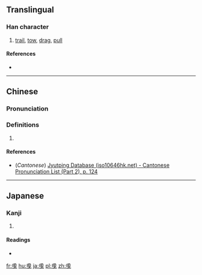 {{also|曳}}
==Translingual==

===Han character===
{{Han char|rn=73|rad=曰|as=03|sn=7|four=|canj=ILWP|ids=⿺曳丶}}

# [[trail]], [[tow]], [[drag]], [[pull]]

====References====
* {{Han ref|kx=0502.061|dkj=14284|dj=0874.050|hdz=21488.030|uh=66F5|ud=26357}}

----

==Chinese==
{{zh-forms}}

===Pronunciation===
{{zh-pron
|m=yè
|c=jai6
|mc=y
|oc=
|ma=
|cat=v
}}

===Definitions===
# {{rfdef|lang=zh}}

====References====
*(''Cantonese'') [http://www.iso10646hk.net/jp/document/download.jsp Jyutping Database (iso10646hk.net) - Cantonese Pronunciation List (Part 2), p. 124]

----

==Japanese==

===Kanji===
{{ja-kanji|grade=|rs=曰03}}

# {{defn|lang=ja|sort=曰03}}

====Readings====
* {{ja-readings|on=[[えい]] (ei)|kun=[[ひく]] (hiku)}}

[[fr:曵]]
[[hu:曵]]
[[ja:曵]]
[[pl:曵]]
[[zh:曵]]